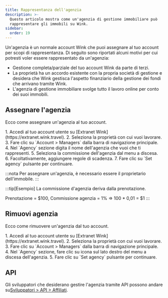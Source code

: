 ```yaml
---
title: Rappresentanza dell'agenzia
description: >-
  Questo articolo mostra come un'agenzia di gestione immobiliare può
  rappresentare gli immobili su Wink.
sidebar:
  order: 19
---
```


Un'agenzia è un normale account Wink che puoi assegnare al tuo account per scopi di rappresentanza. Di seguito sono riportati alcuni motivi per cui potresti voler essere rappresentato da un'agenzia:

* Gestione completa/parziale del tuo account Wink da parte di terzi.
* La proprietà ha un accordo esistente con la propria società di gestione e desidera che Wink gestisca l'aspetto finanziario della gestione dei fondi che arrivano tramite Wink.
* L'agenzia di gestione immobiliare svolge tutto il lavoro online per conto dei suoi immobili.

## Assegnare l'agenzia

Ecco come assegnare un'agenzia al tuo account.

<Steps>
  1. Accedi al tuo account utente su [Extranet Wink](https://extranet.wink.travel).
  2. Seleziona la proprietà con cui vuoi lavorare.
  3. Fare clic su `Account > Managers` dalla barra di navigazione principale.
  4. Nel `Agency` sezione digita il nome dell'agenzia che vuoi che ti rappresenti.
  5. Seleziona la commissione dell'agenzia dal menu a discesa.
  6. Facoltativamente, aggiungere regole di scadenza.
  7. Fare clic su `Set agency` pulsante per continuare.
</Steps>


:::nota
Per assegnare un'agenzia, è necessario essere il proprietario dell'immobile.
:::

:::tip\[Esempio]
La commissione d'agenzia deriva dalla prenotazione.

Prenotazione = $100, Commissione agenzia = 1% => 100 \* 0,01 = $1
:::

## Rimuovi agenzia

Ecco come rimuovere un'agenzia dal tuo account.

<Steps>
  1. Accedi al tuo account utente su [Extranet Wink](https://extranet.wink.travel).
  2. Seleziona la proprietà con cui vuoi lavorare.
  3. Fare clic su `Account > Managers` dalla barra di navigazione principale.
  4. Nel `Agency` sezione, fare clic su <Badge text="x" variant="danger" size="small" /> icona sul lato destro del menu a discesa dell'agenzia.
  5. Fare clic su `Set agency` pulsante per continuare.
</Steps>


## API

Gli sviluppatori che desiderano gestire l'agenzia tramite API possono andare su[Sviluppatori > API > Affiliati](/developers/apis/#affiliate-api).


